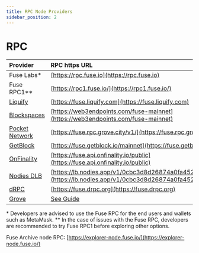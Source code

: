 ```yaml
---
title: RPC Node Providers
sidebar_position: 2
---
```


# RPC

| Provider                                                       | RPC https URL                                                                                                          |
| :------------------------------------------------------------- | :--------------------------------------------------------------------------------------------------------------------- |
| Fuse Labs\*                                                    | [https://rpc.fuse.io](https://rpc.fuse.io)                                                                             |
| Fuse RPC1\*\*                                                  | [https://rpc1.fuse.io/](https://rpc1.fuse.io/)                                                                         |
| [Liquify](https://www.liquify.com/)                            | [https://fuse.liquify.com](https://fuse.liquify.com)                                                                   |
| [Blockspaces](https://www.blockspaces.com/web3-infrastructure) | [https://web3endpoints.com/fuse-mainnet](https://web3endpoints.com/fuse-mainnet)                                       |
| [Pocket Network](https://www.pokt.network/)                    | [https://fuse.rpc.grove.city/v1/](https://fuse.rpc.grove.city/v1/)                                                     |
| [GetBlock](https://getblock.io/)                               | [https://fuse.getblock.io/mainnet](https://fuse.getblock.io/mainnet)                                                   |
| [OnFinality](https://onfinality.io/)                           | [https://fuse.api.onfinality.io/public](https://fuse.api.onfinality.io/public)                                         |
| [Nodies DLB](https://www.nodies.app/)                          | [https://lb.nodies.app/v1/0cbc3d8d26874a0fa45221f001b8b364](https://lb.nodies.app/v1/0cbc3d8d26874a0fa45221f001b8b364) |
| [dRPC](https://www.drpc.org/)                                  | [https://fuse.drpc.org](https://fuse.drpc.org)                                                                         |
| [Grove](https://www.grove.city)                                | [See Guide](../web3-tools/grove)                                                                                       |

\* Developers are advised to use the Fuse RPC for the end users and wallets such as MetaMask.
\*\* In the case of issues with the Fuse RPC, developers are recommended to try Fuse RPC1 before exploring other options.

Fuse Archive node RPC: [https://explorer-node.fuse.io/](https://explorer-node.fuse.io/)
